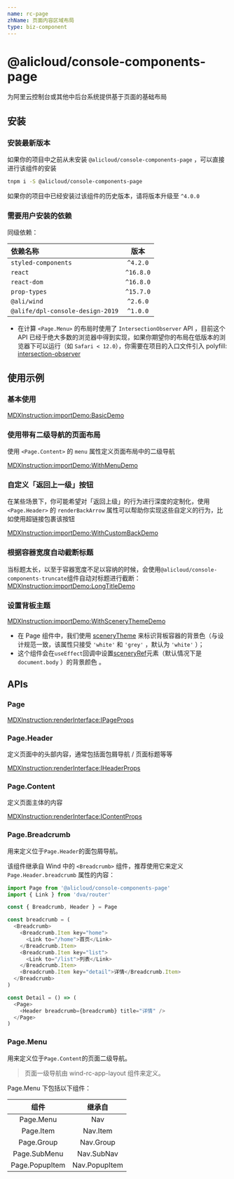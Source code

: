 ```yaml
---
name: rc-page
zhName: 页面内容区域布局
type: biz-component
---
```


# @alicloud/console-components-page

为阿里云控制台或其他中后台系统提供基于页面的基础布局

## 安装

### 安装最新版本

如果你的项目中之前从未安装 `@alicloud/console-components-page` ，可以直接进行该组件的安装

```bash
tnpm i -S @alicloud/console-components-page
```

如果你的项目中已经安装过该组件的历史版本，请将版本升级至 `^4.0.0`

### 需要用户安装的依赖

同级依赖：

| 依赖名称                         |   版本    |
| :------------------------------- | :-------: |
| `styled-components`              | `^4.2.0`  |
| `react`                          | `^16.8.0` |
| `react-dom`                      | `^16.8.0` |
| `prop-types`                     | `^15.7.0` |
| `@ali/wind`                      | `^2.6.0`  |
| `@alife/dpl-console-design-2019` | `^1.0.0`  |

- 在计算 `<Page.Menu>` 的布局时使用了 `IntersectionObserver` API ，目前这个 API 已经于绝大多数的浏览器中得到实现，如果你期望你的布局在低版本的浏览器下可以运行（如 `Safari < 12.0`），你需要在项目的入口文件引入 polyfill: [intersection-observer](https://github.com/w3c/IntersectionObserver/tree/master/polyfill)

## 使用示例

### 基本使用

[MDXInstruction:importDemo:BasicDemo](./stories/basic.tsx)

### 使用带有二级导航的页面布局

使用 `<Page.Content>` 的 `menu` 属性定义页面布局中的二级导航

[MDXInstruction:importDemo:WithMenuDemo](./stories/with-menu.tsx)

### 自定义「返回上一级」按钮

在某些场景下，你可能希望对「返回上级」的行为进行深度的定制化，使用 `<Page.Header>` 的 `renderBackArrow` 属性可以帮助你实现这些自定义的行为，比如使用超链接包裹该按钮

[MDXInstruction:importDemo:WithCustomBackDemo](./stories/with-custom-back-arrow-render.tsx)

### 根据容器宽度自动截断标题

当标题太长，以至于容器宽度不足以容纳的时候，会使用`@alicloud/console-components-truncate`组件自动对标题进行截断：
[MDXInstruction:importDemo:LongTitleDemo](./stories/long-title.tsx)

### 设置背板主题

[MDXInstruction:importDemo:WithSceneryThemeDemo](./stories/with-scenery-theme.tsx)

- 在 Page 组件中，我们使用 [sceneryTheme](#IPageProps.sceneryTheme) 来标识背板容器的背景色（与设计规范一致，该属性只接受 `'white'` 和 `'grey'` ，默认为 `'white'` ）；
- 这个组件会在`useEffect`回调中设置[sceneryRef](#IPageProps.sceneryRef)元素（默认情况下是 `document.body` ）的背景颜色 。

## APIs

### Page

[MDXInstruction:renderInterface:IPageProps](./api-json/api.json)

### Page.Header

定义页面中的头部内容，通常包括面包屑导航 / 页面标题等等

[MDXInstruction:renderInterface:IHeaderProps](./api-json/api.json)

### Page.Content

定义页面主体的内容

[MDXInstruction:renderInterface:IContentProps](./api-json/api.json)

### Page.Breadcrumb

用来定义位于`Page.Header`的面包屑导航。

该组件继承自 Wind 中的 `<Breadcrumb>` 组件，推荐使用它来定义 `Page.Header.breadcrumb` 属性的内容：

```javascript
import Page from '@alicloud/console-components-page'
import { Link } from 'dva/router'

const { Breadcrumb, Header } = Page

const breadcrumb = (
  <Breadcrumb>
    <Breadcrumb.Item key="home">
      <Link to="/home">首页</Link>
    </Breadcrumb.Item>
    <Breadcrumb.Item key="list">
      <Link to="/list">列表</Link>
    </Breadcrumb.Item>
    <Breadcrumb.Item key="detail">详情</Breadcrumb.Item>
  </Breadcrumb>
)

const Detail = () => (
  <Page>
    <Header breadcrumb={breadcrumb} title="详情" />
  </Page>
)
```

### Page.Menu

用来定义位于`Page.Content`的页面二级导航。

> 页面一级导航由 wind-rc-app-layout 组件来定义。

Page.Menu 下包括以下组件：

|      组件      |    继承自     |
| :------------: | :-----------: |
|   Page.Menu    |      Nav      |
|   Page.Item    |   Nav.Item    |
|   Page.Group   |   Nav.Group   |
|  Page.SubMenu  |  Nav.SubNav   |
| Page.PopupItem | Nav.PopupItem |

